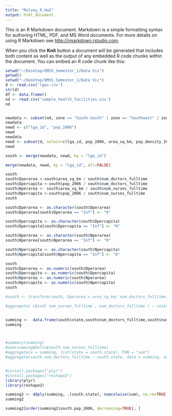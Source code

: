 ```yaml
---
title: "Mulvey_R_Hw2"
output: html_document
---
```


This is an R Markdown document. Markdown is a simple formatting syntax for authoring HTML, PDF, and MS Word documents. For more details on using R Markdown see <http://rmarkdown.rstudio.com>.

When you click the **Knit** button a document will be generated that includes both content as well as the output of any embedded R code chunks within the document. You can embed an R code chunk like this:

```r
setwd("~/Desktop/QMSS_Semester_1/Data Viz")
getwd()
setwd("~/Desktop/QMSS_Semester_1/Data Viz")
d <- read.csv('lgas.csv')
str(d)
df <- data.frame()
nd <- read.csv('sample_health_facilities.csv')
nd


newdata <- subset(nd, zone == "South-South" | zone == "Southwest" | zone == "Southeast")
newdata
newd <- c("lga_id", "pop_2006")
newd
newdata
newd <- subset(d, select=c(lga_id, pop_2006, area_sq_km, pop_density_2006))
newd

south <- merge(newdata, newd, by = "lga_id")

merge(newdata, newd, by = "lga_id", all=FALSE)

south
south$Dperarea <-south$area_sq_km / south$num_doctors_fulltime
south$Dpercapita <-south$pop_2006 / south$num_doctors_fulltime
south$Nperarea <- south$area_sq_km / south$num_nurses_fulltime
south$Npercapita <-south$pop_2006 / south$num_nurses_fulltime
south 

south$Dperarea <- as.character(south$Dperarea)
south$Dperarea[south$Dperarea == "Inf"] <- "0"

south$Dpercapita <- as.character(south$Dpercapita)
south$Dpercapita[south$Dpercapita == "Inf"] <- "0"

south$Nperarea <- as.character(south$Nperarea)
south$Nperarea[south$Nperarea == "Inf"] <- "0"

south$Npercapita <- as.character(south$Npercapita)
south$Npercapita[south$Npercapita == "Inf"] <- "0"

south 
south$Dperarea <- as.numeric(south$Dperarea)
south$Dpercapita <- as.numeric(south$Dpercapita)
south$Nperarea <- as.numeric(south$Nperarea)
south$Npercapita <- as.numeric(south$Npercapita)
south

#south <- transform(south, Dperarea = area_sq_km/ num_doctors_fulltime)

#aggregate( cbind( num_nurses_fulltime , num_doctors_fulltime ) ~ state , data = south , FUN=sum )


summing <-  data.frame(south$state,south$num_doctors_fulltime,south$num_nurses_fulltime, south$pop_2006, south$area_sq_km, south$pop_density_2006, south$Dperarea, south$Dpercapita, south$Nperarea, south$Npercapita)
summing



#summary(summing)
#sum(summing$Delta$south.num_nurses_fulltime)
#aggregate(x = summing, list(state = south.state), FUN = "sum")
#aggregate(south.num_doctors_fulltime ~ south.state, data = summing, sum)


#install.packages("plyr")
#install.packages("reshape2")
library(plyr)
library(reshape2)

summing2 <- ddply(summing, .(south.state), numcolwise(sum), na.rm=TRUE)
summing2

summing2[order(summing2$south.pop_2006, decreasing=TRUE), ]




```


